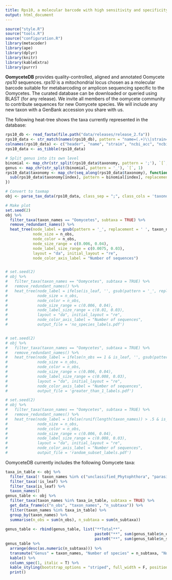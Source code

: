 ```yaml
---
title: Rps10, a molecular barcode with high sensitivity and specificity for oomycetes
output: html_document
---
```


```r
source("style.R")
source("tools.R")
source("configuration.R")
library(metacoder)
library(ape)
library(dplyr)
library(knitr)
library(kableExtra)
library(purrr)
```

**OomyceteDB** provides quality-controlled, aligned and annotated Oomycete *rps10* sequences.
*rps10* is a mitochondrial locus chosen as a molecular barcode suitable for metabarcoding or amplicon sequencing specific to the Oomycetes.
The curated database can be downloaded or queried using BLAST (for any release).
We invite all members of the oomycete community to contribute sequences for new Oomycete species.
We will include any new taxon with a GenBank accession you share with us.

The following heat-tree shows the taxa currently represented in the database:


<!-- <iframe class = "shiny_frame" src="http://oomy.cgrb.oregonstate.edu:3838/grunwald/OomyceteDB_dev/contents" frameBorder="0">
</iframe> -->

```r
rps10_db <- read_fasta(file.path("data/releases/release_2.fa"))
rps10_data <- str_match(names(rps10_db), pattern = "name=(.+)\\|strain=(.+)\\|ncbi_acc=(.+)\\|ncbi_taxid=(.+)\\|oodb_id=(.+)\\|taxonomy=(.+)$")
colnames(rps10_data) <- c("header", "name", "strain", "ncbi_acc", "ncbi_taxid", "oodb_id", "taxonomy")
rps10_data <- as_tibble(rps10_data)

# Split genus into its own level
binomial <- map_chr(str_split(rps10_data$taxonomy, pattern = ';'), `[`, 7)
genus <- map_chr(str_split(binomial, pattern = '_'), `[`, 1)
rps10_data$taxonomy <- map_chr(seq_along(rps10_data$taxonomy), function(index) {
  sub(rps10_data$taxonomy[index], pattern = binomial[index], replacement = paste0(genus[index], ';', binomial[index]))
})

# Convert to taxmap
obj <- parse_tax_data(rps10_data, class_sep = ";", class_cols = 'taxonomy')

# Make plot
set.seed(2)
obj %>%
  filter_taxa(taxon_names == "Oomycetes", subtaxa = TRUE) %>%
  remove_redundant_names() %>%
  heat_tree(node_label = gsub(pattern = '_', replacement = ' ', taxon_names),
            node_size = n_obs, 
            node_color = n_obs,
            node_size_range = c(0.006, 0.04),
            node_label_size_range = c(0.0075, 0.03),
            layout = "da", initial_layout = "re",
            node_color_axis_label = "Number of sequences")


# set.seed(2)
# obj %>%
#   filter_taxa(taxon_names == "Oomycetes", subtaxa = TRUE) %>%
#   remove_redundant_names() %>%
#   heat_tree(node_label = ifelse(is_leaf, '', gsub(pattern = '_', replacement = ' ', taxon_names)),
#             node_size = n_obs, 
#             node_color = n_obs,
#             node_size_range = c(0.006, 0.04),
#             node_label_size_range = c(0.01, 0.03),
#             layout = "da", initial_layout = "re",
#             node_color_axis_label = "Number of sequences",
#             output_file = 'no_species_labels.pdf')


# set.seed(2)
# obj %>%
#   filter_taxa(taxon_names == "Oomycetes", subtaxa = TRUE) %>%
#   remove_redundant_names() %>%
#   heat_tree(node_label = ifelse(n_obs == 1 & is_leaf, '', gsub(pattern = '_', replacement = ' ', taxon_names)),
#             node_size = n_obs, 
#             node_color = n_obs,
#             node_size_range = c(0.006, 0.04),
#             node_label_size_range = c(0.008, 0.03),
#             layout = "da", initial_layout = "re",
#             node_color_axis_label = "Number of sequences",
#             output_file = 'greater_than_1_labels.pdf')

# set.seed(2)
# obj %>%
#   filter_taxa(taxon_names == "Oomycetes", subtaxa = TRUE) %>%
#   remove_redundant_names() %>%
#   heat_tree(node_label = ifelse(runif(length(taxon_names)) > .5 & is_leaf, '', gsub(pattern = '_', replacement = ' ', taxon_names)),
#             node_size = n_obs, 
#             node_color = n_obs,
#             node_size_range = c(0.006, 0.04),
#             node_label_size_range = c(0.008, 0.03),
#             layout = "da", initial_layout = "re",
#             node_color_axis_label = "Number of sequences",
#             output_file = 'random_subset_labels.pdf')
```

OomyceteDB currently includes the following Oomycete taxa:

```r
taxa_in_table <- obj %>%
  filter_taxa(! taxon_names %in% c("unclassified_Phytophthora", "parasitica_species_group")) %>%
  filter_taxa(!is_leaf) %>% 
  filter_taxa(is_leaf) %>%
  taxon_names()
genus_table <- obj %>%
  filter_taxa(taxon_names %in% taxa_in_table, subtaxa = TRUE) %>%
  get_data_frame(c("n_obs", "taxon_names", "n_subtaxa")) %>%
  filter(taxon_names %in% taxa_in_table) %>%
  group_by(taxon_names) %>%
  summarise(n_obs = sum(n_obs), n_subtaxa = sum(n_subtaxa))
  
genus_table <- rbind(genus_table, list("**Total**",
                                       paste0("**", sum(genus_table$n_obs), "**"),
                                       paste0("**", sum(genus_table$n_subtaxa), "**")))
genus_table %>%
  arrange(desc(as.numeric(n_subtaxa))) %>%
  transmute("Genus" = taxon_names, "Number of species" = n_subtaxa, "Number of sequences" = n_obs) %>%
  kable() %>%
  column_spec(1, italic = T) %>%
  kable_styling(bootstrap_options = "striped", full_width = F, position = "center") %>%
  print()
```


